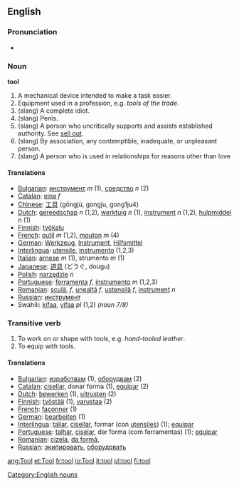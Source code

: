 ==English==
===Pronunciation===
*{{audio|en-us-tool.ogg|Audio (US)}}

===Noun===
'''tool'''
# A mechanical device intended to make a task easier.
# Equipment used in a profession, e.g. ''tools of the trade''.
# (slang) A complete idiot.
# (slang) Penis.
# (slang) A person who uncritically supports and assists established authority. See [[sell out]].
# (slang) By association, any contemptible, inadequate, or unpleasant person.
# (slang) A person who is used in relationships for reasons other than love

====Translations====
*[[Bulgarian]]: [[инструмент]] ''m'' (1), [[средство]] ''n'' (2)
*[[Catalan]]: [[eina]] ''f''
*[[Chinese]]: [[工具]] (gōngjù, gongju, gong1ju4)
*[[Dutch]]: [[gereedschap]] ''n'' (1,2), [[werktuig]] ''n'' (1), [[instrument]] ''n'' (1,2), [[hulpmiddel]] ''n'' (1)
*[[Finnish]]: [[työkalu]]
*[[French]]: [[outil]] ''m'' (1,2), [[mouton]] ''m'' (4)
*[[German]]: [[Werkzeug]], [[Instrument]], [[Hilfsmittel]]
*[[Interlingua]]: [[utensile]], [[instrumento]] (1,2,3)
*[[Italian]]: [[arnese]] ''m'' (1), strumento ''m'' (1)
*[[Japanese]]: [[道具]] (どうぐ, dougu)
*[[Polish]]: [[narzędzie]] ''n''
*[[Portuguese]]: [[ferramenta]] ''f'', [[instrumento]] ''m'' (1,2,3)
*[[Romanian]]: [[sculă]], ''f'', [[unealtă]] ''f'', [[ustensilă]] ''f'', [[instrument]] ''n''
*[[Russian]]: [[инструмент]]
*Swahili: [[kifaa]], [[vifaa]] ''pl'' (1,2) ''(noun 7/8)''

===Transitive verb===
# To work on or shape with tools, e.g. ''hand-tooled leather''.
# To equip with tools.

====Translations====
*[[Bulgarian]]: [[изработвам]] (1), [[оборудвам]] (2)
*[[Catalan]]: [[cisellar]], donar forma (1), [[equipar]] (2)
*[[Dutch]]: [[bewerken]] (1), [[uitrusten]] (2)
*[[Finnish]]: [[työstää]] (1), [[varustaa]] (2)
*[[French]]: [[façonner]] (1)
*[[German]]: [[bearbeiten]] (1)
*[[Interlingua]]: [[taliar]], [[cisellar]], formar (con [[utensile]]s) (1); [[equipar]]
*[[Portuguese]]: [[talhar]], [[ciselar]], dar forma (com ferramentas) (1); [[equipar]]
*[[Romanian]]: [[cizela]], [[da formă]],
*[[Russian]]: [[экипировать]], [[оборудовать]] 
[[Category:English nouns]]

[[ang:Tool]]
[[et:Tool]]
[[fr:tool]]
[[io:Tool]]
[[it:tool]]
[[pl:tool]]
[[fi:tool]]